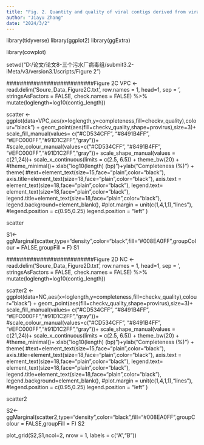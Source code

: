 ```yaml
---
title: "Fig. 2. Quantity and quality of viral contigs derived from viral-like particle-concentrated (VPC) and non-concentrated (NC) metagenomes. "
author: "Jiayu Zhang"
date: "2024/3/2"
---
```

  
  

library(tidyverse)
library(ggplot2)
library(ggExtra)

library(cowplot)


setwd("D:/论文/论文8-三个污水厂病毒组/submit3.2-iMeta/v3/version3.1/scripts/Figure 2")


##########################Figure 2C
VPC <- read.delim('Soure_Data_Figure2C.txt', row.names = 1,
                  head=1, sep = '\t', stringsAsFactors = FALSE, check.names = FALSE) %>%
  mutate(loglength=log10(contig_length)) 

scatter <- ggplot(data=VPC,aes(x=loglength,y=completeness,fill=checkv_quality),colour="black") + 
  geom_point(aes(fill=checkv_quality,shape=provirus),size=3)+
  scale_fill_manual(values= c("#CD534CFF", "#8491B4FF", "#EFC000FF","#91D1C2FF","gray"))+
  #scale_colour_manual(values=c("#CD534CFF", "#8491B4FF", "#EFC000FF","#91D1C2FF","gray"))+
  scale_shape_manual(values = c(21,24))+
  scale_x_continuous(limits = c(2.5, 6.5)) +
  theme_bw(20) +  #theme_minimal()+
  xlab("log10(length) (bp)")+ylab("Completeness (%)")   +
  theme(
    #text=element_text(size=15,face="plain",color="black"),
    axis.title=element_text(size=18,face="plain",color="black"),
    axis.text = element_text(size=18,face="plain",color="black"),
    legend.text= element_text(size=18,face="plain",color="black"),
    legend.title=element_text(size=18,face="plain",color="black"),
    legend.background=element_blank(),
    #plot.margin = unit(c(1,4,1,1),"lines"), 
    #legend.position = c(0.95,0.25)
    legend.position = "left"
  )

scatter

S1<-ggMarginal(scatter,type="density",color="black",fill="#008EA0FF",groupColour = FALSE,groupFill = F)
S1




##########################Figure 2D
NC <- read.delim('Soure_Data_Figure2D.txt', row.names = 1,
                  head=1, sep = '\t', stringsAsFactors = FALSE, check.names = FALSE) %>%
  mutate(loglength=log10(contig_length)) 

scatter2 <- ggplot(data=NC,aes(x=loglength,y=completeness,fill=checkv_quality),colour="black") + 
  geom_point(aes(fill=checkv_quality,shape=provirus),size=3)+
  scale_fill_manual(values= c("#CD534CFF", "#8491B4FF", "#EFC000FF","#91D1C2FF","gray"))+
  #scale_colour_manual(values=c("#CD534CFF", "#8491B4FF", "#EFC000FF","#91D1C2FF","gray"))+
  scale_shape_manual(values = c(21,24))+
  scale_x_continuous(limits = c(2.5, 6.5)) +
  theme_bw(20) +  #theme_minimal()+
  xlab("log10(length) (bp)")+ylab("Completeness (%)")   +
  theme(
    #text=element_text(size=15,face="plain",color="black"),
    axis.title=element_text(size=18,face="plain",color="black"),
    axis.text = element_text(size=18,face="plain",color="black"),
    legend.text= element_text(size=18,face="plain",color="black"),
    legend.title=element_text(size=18,face="plain",color="black"),
    legend.background=element_blank(),
    #plot.margin = unit(c(1,4,1,1),"lines"), 
    #legend.position = c(0.95,0.25)
    legend.position = "left"
  )


scatter2

S2<-ggMarginal(scatter2,type="density",color="black",fill="#008EA0FF",groupColour = FALSE,groupFill = F)
S2


#########
plot_grid(S2,S1,ncol=2,
          nrow = 1,
          labels = c("A","B"))
